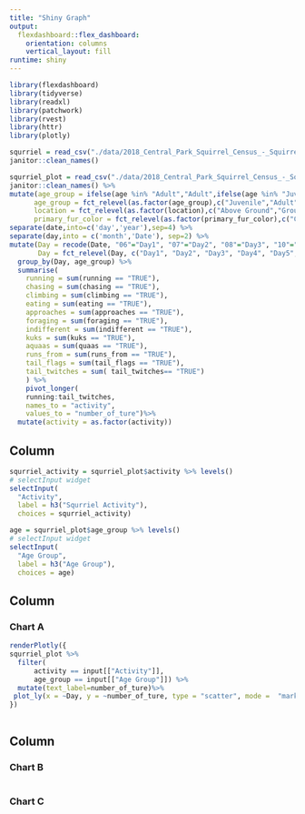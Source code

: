 ```yaml
---
title: "Shiny Graph"
output: 
  flexdashboard::flex_dashboard:
    orientation: columns
    vertical_layout: fill
runtime: shiny
---
```



```r
library(flexdashboard)
library(tidyverse)
library(readxl)
library(patchwork)
library(rvest)
library(httr)
library(plotly)
```



```r
squrriel = read_csv("./data/2018_Central_Park_Squirrel_Census_-_Squirrel_Data.csv") %>% 
janitor::clean_names()  
```


 
```r
squrriel_plot = read_csv("./data/2018_Central_Park_Squirrel_Census_-_Squirrel_Data.csv") %>% 
janitor::clean_names() %>% 
mutate(age_group = ifelse(age %in% "Adult","Adult",ifelse(age %in% "Juvenile","Juvenile","Unknown")),
      age_group = fct_relevel(as.factor(age_group),c("Juvenile","Adult","Unknown")),
      location = fct_relevel(as.factor(location),c("Above Ground","Ground Plane")),
      primary_fur_color = fct_relevel(as.factor(primary_fur_color),c("Cinnamon","Gray","Black"))) %>% 
separate(date,into=c('day','year'),sep=4) %>% 
separate(day,into = c('month','Date'), sep=2) %>% 
mutate(Day = recode(Date, "06"="Day1", "07"="Day2", "08"="Day3", "10"="Day4", "12"="Day5", "13"="Day6", "14"="Day7", "17"="Day8", "18"="Day9", "19"="Day10", "20"="Day11"),
       Day = fct_relevel(Day, c("Day1", "Day2", "Day3", "Day4", "Day5", "Day6", "Day7", "Day8", "Day9", "Day10", "Day11"))) %>% 
  group_by(Day, age_group) %>% 
  summarise(
    running = sum(running == "TRUE"),
    chasing = sum(chasing == "TRUE"),
    climbing = sum(climbing == "TRUE"),
    eating = sum(eating == "TRUE"),
    approaches = sum(approaches == "TRUE"),
    foraging = sum(foraging == "TRUE"),
    indifferent = sum(indifferent == "TRUE"),
    kuks = sum(kuks == "TRUE"),
    aquaas = sum(quaas == "TRUE"),
    runs_from = sum(runs_from == "TRUE"),
    tail_flags = sum(tail_flags == "TRUE"),
    tail_twitches = sum( tail_twitches== "TRUE")
    ) %>% 
    pivot_longer(
    running:tail_twitches,
    names_to = "activity", 
    values_to = "number_of_ture")%>%
  mutate(activity = as.factor(activity))

```



Column {.sidebar}
-----------------------------------------------------------------------


```r
squrriel_activity = squrriel_plot$activity %>% levels()
# selectInput widget
selectInput(
  "Activity", 
  label = h3("Squrriel Activity"),
  choices = squrriel_activity)

age = squrriel_plot$age_group %>% levels()
# selectInput widget
selectInput(
  "Age Group", 
  label = h3("Age Group"),
  choices = age)

```


Column {data-width=650}
-----------------------------------------------------------------------

### Chart A

```r
renderPlotly({ 
squrriel_plot %>%
  filter(
      activity == input[["Activity"]], 
      age_group == input[["Age Group"]]) %>% 
  mutate(text_label=number_of_ture)%>%
 plot_ly(x = ~Day, y = ~number_of_ture, type = "scatter", mode =  "markers", linetype = I("dash"))
})
   

```

Column {data-width=350}
-----------------------------------------------------------------------

### Chart B

```r

```

### Chart C

```r

```

